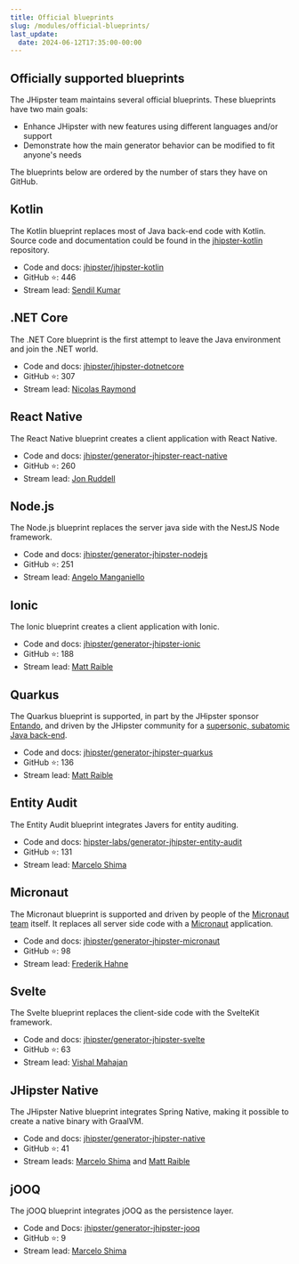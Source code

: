 ```yaml
---
title: Official blueprints
slug: /modules/official-blueprints/
last_update:
  date: 2024-06-12T17:35:00-00:00
---
```


## Officially supported blueprints

The JHipster team maintains several official blueprints. These blueprints have two main goals:

* Enhance JHipster with new features using different languages and/or support
* Demonstrate how the main generator behavior can be modified to fit anyone's needs

The blueprints below are ordered by the number of stars they have on GitHub.


## Kotlin

The Kotlin blueprint replaces most of Java back-end code with Kotlin. Source code and documentation could be found in the [jhipster-kotlin](https://github.com/jhipster/jhipster-kotlin) repository.

- Code and docs: [jhipster/jhipster-kotlin](https://github.com/jhipster/jhipster-kotlin)
- GitHub ⭐️: 446
- Stream lead: [Sendil Kumar](https://github.com/sendilkumarn)


## .NET Core

The .NET Core blueprint is the first attempt to leave the Java environment and join the .NET world.

- Code and docs: [jhipster/jhipster-dotnetcore](https://github.com/jhipster/jhipster-dotnetcore)
- GitHub ⭐️: 307
- Stream lead: [Nicolas Raymond](https://github.com/nicolas63)


## React Native

The React Native blueprint creates a client application with React Native.

- Code and docs: [jhipster/generator-jhipster-react-native](https://github.com/jhipster/generator-jhipster-react-native)
- GitHub ⭐️: 260
- Stream lead: [Jon Ruddell](https://github.com/ruddell)


## Node.js

The Node.js blueprint replaces the server java side with the NestJS Node framework.

- Code and docs: [jhipster/generator-jhipster-nodejs](https://github.com/jhipster/generator-jhipster-nodejs)
- GitHub ⭐️: 251
- Stream lead: [Angelo Manganiello](https://github.com/amanganiello90)


## Ionic

The Ionic blueprint creates a client application with Ionic.

- Code and docs: [jhipster/generator-jhipster-ionic](https://github.com/jhipster/generator-jhipster-ionic)
- GitHub ⭐️: 188
- Stream lead: [Matt Raible](https://github.com/mraible)


## Quarkus

The Quarkus blueprint is supported, in part by the JHipster sponsor [Entando](https://www.entando.com/), and driven by the JHipster community for a [supersonic, subatomic Java back-end](https://quarkus.io/).

- Code and docs: [jhipster/generator-jhipster-quarkus](https://github.com/jhipster/generator-jhipster-quarkus)
- GitHub ⭐️: 136
- Stream lead: [Matt Raible](https://github.com/mraible)


## Entity Audit

The Entity Audit blueprint integrates Javers for entity auditing.

- Code and docs: [hipster-labs/generator-jhipster-entity-audit](https://github.com/hipster-labs/generator-jhipster-entity-audit)
- GitHub ⭐️: 131
- Stream lead: [Marcelo Shima](https://github.com/mshima)


## Micronaut

The Micronaut blueprint is supported and driven by people of the [Micronaut team](https://github.com/jhipster/generator-jhipster-micronaut/graphs/contributors) itself.
It replaces all server side code with a [Micronaut](https://micronaut.io/) application.

- Code and docs: [jhipster/generator-jhipster-micronaut](https://github.com/jhipster/generator-jhipster-micronaut)
- GitHub ⭐️: 98
- Stream lead: [Frederik Hahne](https://github.com/atomfrede)


## Svelte

The Svelte blueprint replaces the client-side code with the SvelteKit framework.

- Code and docs: [jhipster/generator-jhipster-svelte](https://github.com/jhipster/generator-jhipster-svelte)
- GitHub ⭐️: 63
- Stream lead: [Vishal Mahajan](https://github.com/vishal423)


## JHipster Native

The JHipster Native blueprint integrates Spring Native, making it possible to create a native binary with GraalVM.

- Code and docs: [jhipster/generator-jhipster-native](https://github.com/jhipster/generator-jhipster-native)
- GitHub ⭐️: 41
- Stream leads: [Marcelo Shima](https://github.com/mshima) and [Matt Raible](https://github.com/mraible)


## jOOQ

The jOOQ blueprint integrates jOOQ as the persistence layer.

- Code and Docs: [jhipster/generator-jhipster-jooq](https://github.com/jhipster/generator-jhipster-jooq)
- GitHub ⭐️: 9
- Stream lead: [Marcelo Shima](https://github.com/mshima)
